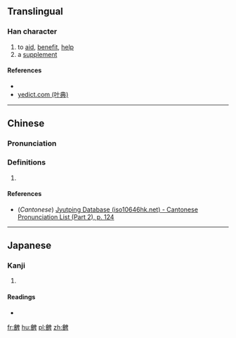 ==Translingual==

===Han character===
{{Han char|rn=73|rad=曰|as=17|sn=21|four=|canj=人日竹田十 (OAHWJ)|ids=⿰[[會]][[卑]]}}

# to [[aid]], [[benefit]], [[help]]
# a [[supplement]]

====References====
* {{Han ref|kx=0504.160|dkj=14325|dj=0879.170|hdz=21542.020|uh=6707|ud=26375}}
*[http://yedict.com/htm/67/6707.htm yedict.com (叶典)]

----

==Chinese==
{{zh-forms}}

===Pronunciation===
{{zh-pron
|m=pí
|c=pei4
|mc=
|oc=
|ma=
|cat=v,n
}}

===Definitions===
# {{rfdef|lang=zh}}

====References====
*(''Cantonese'') [http://www.iso10646hk.net/jp/document/download.jsp Jyutping Database (iso10646hk.net) - Cantonese Pronunciation List (Part 2), p. 124]

----

==Japanese==

===Kanji===
{{ja-kanji|grade=|rs=曰17}}

# {{defn|lang=ja|sort=曰17}}

====Readings====
* {{ja-readings|on=[[ひ]] (hi)|kun=[[ます]] (masu)}}

[[fr:朇]]
[[hu:朇]]
[[pl:朇]]
[[zh:朇]]